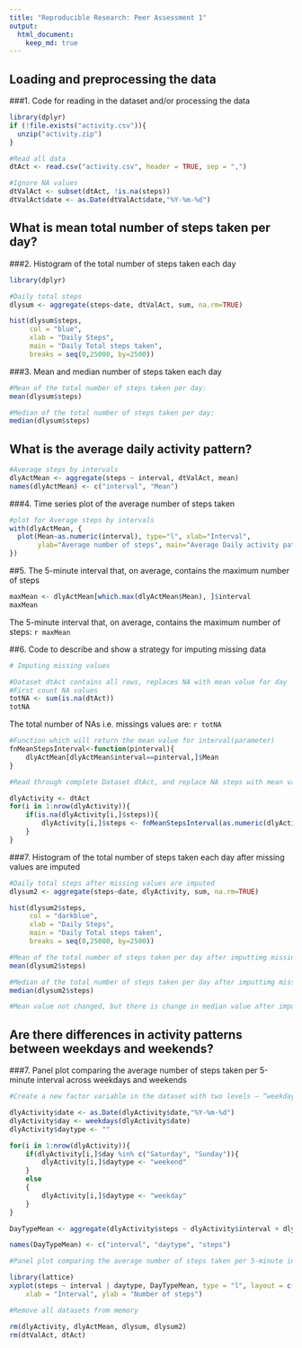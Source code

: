 ```yaml
---
title: "Reproducible Research: Peer Assessment 1"
output: 
  html_document:
    keep_md: true
---
```



## Loading and preprocessing the data
###1. Code for reading in the dataset and/or processing the data
```r
library(dplyr)
if (!file.exists("activity.csv")){
  unzip("activity.zip")
}

#Read all data  
dtAct <- read.csv("activity.csv", header = TRUE, sep = ",")

#Ignore NA values 
dtValAct <- subset(dtAct, !is.na(steps))
dtValAct$date <- as.Date(dtValAct$date,"%Y-%m-%d")
```


## What is mean total number of steps taken per day?
###2. Histogram of the total number of steps taken each day
```r
library(dplyr)

#Daily total steps
dlysum <- aggregate(steps~date, dtValAct, sum, na.rm=TRUE)

hist(dlysum$steps,
     col = "blue",
     xlab = "Daily Steps", 
     main = "Daily Total steps taken",
     breaks = seq(0,25000, by=2500))

```

###3. Mean and median number of steps taken each day
```r
#Mean of the total number of steps taken per day:
mean(dlysum$steps)

#Median of the total number of steps taken per day:
median(dlysum$steps)
```


## What is the average daily activity pattern?
```r
#Average steps by intervals
dlyActMean <- aggregate(steps ~ interval, dtValAct, mean)
names(dlyActMean) <- c("interval", "Mean")
```

###4. Time series plot of the average number of steps taken
```r
#plot for Average steps by intervals
with(dlyActMean, {
  plot(Mean~as.numeric(interval), type="l", xlab="Interval", 
       ylab="Average number of steps", main="Average Daily activity pattern by interval")
})
```


##5. The 5-minute interval that, on average, contains the maximum number of steps
```r
maxMean <- dlyActMean[which.max(dlyActMean$Mean), ]$interval
maxMean
```
The 5-minute interval that, on average, contains the maximum number of steps: `r maxMean`

##6. Code to describe and show a strategy for imputing missing data
```r
# Imputing missing values

#Dataset dtAct contains all rows, replaces NA with mean value for day
#First count NA values
totNA <- sum(is.na(dtAct))
totNA
```

The total number of NAs i.e. missings values are: `r totNA`

```r
#Function which will return the mean value for interval(parameter)
fnMeanStepsInterval<-function(pinterval){
    dlyActMean[dlyActMean$interval==pinterval,]$Mean
}

#Read through complete Dataset dtAct, and replace NA steps with mean value by calling function fnMeanStepsInterval

dlyActivity <- dtAct
for(i in 1:nrow(dlyActivity)){
    if(is.na(dlyActivity[i,]$steps)){
        dlyActivity[i,]$steps <- fnMeanStepsInterval(as.numeric(dlyActivity[i,]$interval))
    }
}
```
###7. Histogram of the total number of steps taken each day after missing values are imputed

```r
#Daily total steps after missing values are imputed
dlysum2 <- aggregate(steps~date, dlyActivity, sum, na.rm=TRUE)

hist(dlysum2$steps,
     col = "darkblue",
     xlab = "Daily Steps", 
     main = "Daily Total steps taken",
     breaks = seq(0,25000, by=2500))

#Mean of the total number of steps taken per day after imputtimg missing values:
mean(dlysum2$steps)

#Median of the total number of steps taken per day after imputtimg missing values:
median(dlysum2$steps)

#Mean value not changed, but there is change in median value after imputtimg missing values
```

## Are there differences in activity patterns between weekdays and weekends?
###7. Panel plot comparing the average number of steps taken per 5-minute interval across weekdays and weekends
```r

#Create a new factor variable in the dataset with two levels – “weekday” and “weekend” indicating whether a given date is a weekday or weekend day.

dlyActivity$date <- as.Date(dlyActivity$date,"%Y-%m-%d")
dlyActivity$day <- weekdays(dlyActivity$date)
dlyActivity$daytype <- ""

for(i in 1:nrow(dlyActivity)){
    if(dlyActivity[i,]$day %in% c("Saturday", "Sunday")){
        dlyActivity[i,]$daytype <- "weekend"
    }
    else
    {
        dlyActivity[i,]$daytype <- "weekday"
    }
}

DayTypeMean <- aggregate(dlyActivity$steps ~ dlyActivity$interval + dlyActivity$daytype, dlyActivity, mean)

names(DayTypeMean) <- c("interval", "daytype", "steps")

#Panel plot comparing the average number of steps taken per 5-minute interval across weekdays and weekends

library(lattice)
xyplot(steps ~ interval | daytype, DayTypeMean, type = "l", layout = c(1, 2), 
    xlab = "Interval", ylab = "Number of steps")

#Remove all datasets from memory

rm(dlyActivity, dlyActMean, dlysum, dlysum2)
rm(dtValAct, dtAct)
```
